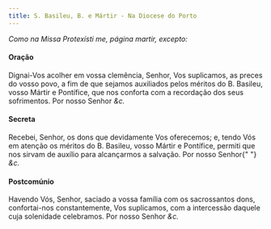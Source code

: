 ```yaml
---
title: S. Basileu, B. e Mártir - Na Diocese do Porto
---
```


<em>Como na Missa Protexísti me, página martir, excepto:</em>

<h4 class="text-center">Oração</h4>
<div class="container-fluid">
  <div class="row">
    <span class="text-justify"></div>
    <span class="text-justify">
      Dignai-Vos acolher em vossa clemência, Senhor, Vos suplicamos, as preces
      do vosso povo, a fim de que sejamos auxiliados pelos méritos do B.
      Basileu, vosso Mártir e Pontífice, que nos conforta com a recordação dos
      seus sofrimentos. Por nosso Senhor <em>&c.</em>
    </span>
</div>

<h4 class="text-center">Secreta</h4>
<div class="container-fluid">
  <div class="row">
    <span class="text-justify"></div>
    <span class="text-justify">
      Recebei, Senhor, os dons que devidamente Vos oferecemos; e, tendo Vós em
      atenção os méritos do B. Basileu, vosso Mártir e Pontífice, permiti que
      nos sirvam de auxílio para alcançarmos a salvação. Por nosso Senhor{" "}
      <em>&c.</em>
    </span>
</div>

<h4 class="text-center">Postcomúnio</h4>
<div class="container-fluid">
  <div class="row">
    <span class="text-justify"></div>
    <span class="text-justify">
      Havendo Vós, Senhor, saciado a vossa família com os sacrossantos dons,
      confortai-nos constantemente, Vos suplicamos, com a intercessão daquele
      cuja solenidade celebramos. Por nosso Senhor <em>&c.</em>
    </span>
</div>

